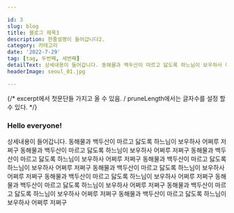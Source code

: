 ```yaml
---

id: 3
slug: blog
title: 블로그 제목3
description: 한줄설명이 들어갑니다2.
category: 카테고리
date: '2022-7-29'
tag: [tag, 두번째, 세번째]
detailText: 상세내용이 들어갑니다. 동해물과 백두산이 마르고 닳도록 하느님이 보우하사 어쩌루 저쩌구 동해물과 백두산이 마르고 닳도록 하느님이 보우하사 어쩌루 저쩌구 동해물과 백두산이 마르고 닳도록 하느님이 보우하사 어쩌루 저쩌구 동해물과 백두산이 마르고 닳도록 하느님이 보우하사 어쩌루 저쩌구 동해물과 백두산이 마르고 닳도록 하느님이 보우하사 어쩌루 저쩌구 동해물과 백두산이 마르고 닳도록 하느님이 보우하사 어쩌루 저쩌구 동해물과 백두산이 마르고 닳도록 하느님이 보우하사 어쩌루 저쩌구 동해물과 백두산이 마르고 닳도록 하느님이 보우하사 어쩌루 저쩌구 동해물과 백두산이 마르고 닳도록 하느님이 보우하사 어쩌루 저쩌구 
headerImage: seoul_01.jpg

---
```


{/* excerpt에서 첫문단들 가지고 올 수 있음. / pruneLength에서는 글자수를 설정 할 수 있다. */}
### Hello everyone!

상세내용이 들어갑니다. 동해물과 백두산이 마르고 닳도록 하느님이 보우하사 어쩌루 저쩌구 동해물과 백두산이 마르고 닳도록 하느님이 보우하사 어쩌루 저쩌구 동해물과 백두산이 마르고 닳도록 하느님이 보우하사 어쩌루 저쩌구 동해물과 백두산이 마르고 닳도록 하느님이 보우하사 어쩌루 저쩌구 동해물과 백두산이 마르고 닳도록 하느님이 보우하사 어쩌루 저쩌구 동해물과 백두산이 마르고 닳도록 하느님이 보우하사 어쩌루 저쩌구 동해물과 백두산이 마르고 닳도록 하느님이 보우하사 어쩌루 저쩌구 동해물과 백두산이 마르고 닳도록 하느님이 보우하사 어쩌루 저쩌구 동해물과 백두산이 마르고 닳도록 하느님이 보우하사 어쩌루 저쩌구 
